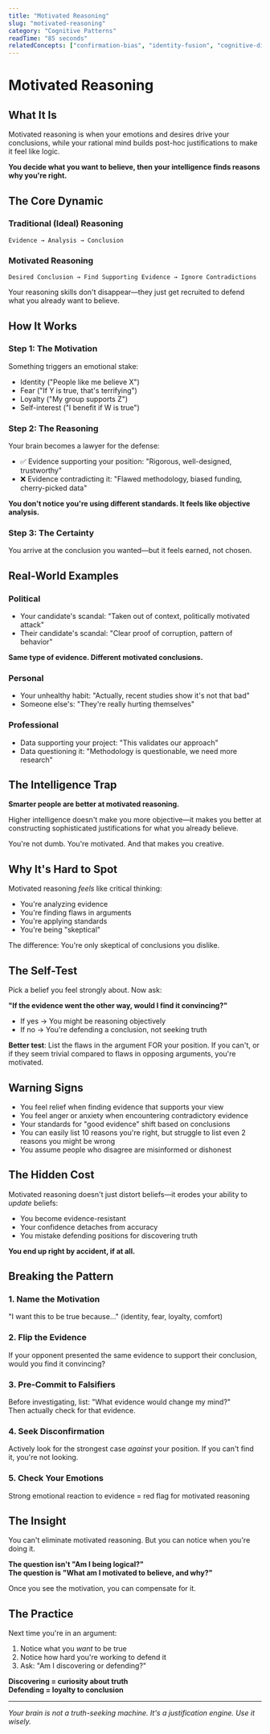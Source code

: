 ```yaml
---
title: "Motivated Reasoning"
slug: "motivated-reasoning"
category: "Cognitive Patterns"
readTime: "85 seconds"
relatedConcepts: ["confirmation-bias", "identity-fusion", "cognitive-dissonance"]
---
```


# Motivated Reasoning

## What It Is

Motivated reasoning is when your emotions and desires drive your conclusions, while your rational mind builds post-hoc justifications to make it feel like logic.

**You decide what you want to believe, then your intelligence finds reasons why you're right.**

## The Core Dynamic

### Traditional (Ideal) Reasoning
```
Evidence → Analysis → Conclusion
```

### Motivated Reasoning
```
Desired Conclusion → Find Supporting Evidence → Ignore Contradictions
```

Your reasoning skills don't disappear—they just get recruited to defend what you already want to believe.

## How It Works

### Step 1: The Motivation
Something triggers an emotional stake:
- Identity ("People like me believe X")
- Fear ("If Y is true, that's terrifying")
- Loyalty ("My group supports Z")
- Self-interest ("I benefit if W is true")

### Step 2: The Reasoning
Your brain becomes a lawyer for the defense:
- ✅ Evidence supporting your position: "Rigorous, well-designed, trustworthy"
- ❌ Evidence contradicting it: "Flawed methodology, biased funding, cherry-picked data"

**You don't notice you're using different standards. It feels like objective analysis.**

### Step 3: The Certainty
You arrive at the conclusion you wanted—but it feels earned, not chosen.

## Real-World Examples

### Political
- Your candidate's scandal: "Taken out of context, politically motivated attack"
- Their candidate's scandal: "Clear proof of corruption, pattern of behavior"

**Same type of evidence. Different motivated conclusions.**

### Personal
- Your unhealthy habit: "Actually, recent studies show it's not that bad"
- Someone else's: "They're really hurting themselves"

### Professional
- Data supporting your project: "This validates our approach"
- Data questioning it: "Methodology is questionable, we need more research"

## The Intelligence Trap

**Smarter people are better at motivated reasoning.**

Higher intelligence doesn't make you more objective—it makes you better at constructing sophisticated justifications for what you already believe.

You're not dumb. You're motivated. And that makes you creative.

## Why It's Hard to Spot

Motivated reasoning *feels* like critical thinking:
- You're analyzing evidence
- You're finding flaws in arguments
- You're applying standards
- You're being "skeptical"

The difference: You're only skeptical of conclusions you dislike.

## The Self-Test

Pick a belief you feel strongly about. Now ask:

**"If the evidence went the other way, would I find it convincing?"**

- If yes → You might be reasoning objectively
- If no → You're defending a conclusion, not seeking truth

**Better test**:
List the flaws in the argument FOR your position. If you can't, or if they seem trivial compared to flaws in opposing arguments, you're motivated.

## Warning Signs

- You feel relief when finding evidence that supports your view
- You feel anger or anxiety when encountering contradictory evidence
- Your standards for "good evidence" shift based on conclusions
- You can easily list 10 reasons you're right, but struggle to list even 2 reasons you might be wrong
- You assume people who disagree are misinformed or dishonest

## The Hidden Cost

Motivated reasoning doesn't just distort beliefs—it erodes your ability to *update* beliefs:
- You become evidence-resistant
- Your confidence detaches from accuracy
- You mistake defending positions for discovering truth

**You end up right by accident, if at all.**

## Breaking the Pattern

### 1. Name the Motivation
"I want this to be true because..." (identity, fear, loyalty, comfort)

### 2. Flip the Evidence
If your opponent presented the same evidence to support their conclusion, would you find it convincing?

### 3. Pre-Commit to Falsifiers
Before investigating, list: "What evidence would change my mind?"  
Then actually check for that evidence.

### 4. Seek Disconfirmation
Actively look for the strongest case *against* your position. If you can't find it, you're not looking.

### 5. Check Your Emotions
Strong emotional reaction to evidence = red flag for motivated reasoning

## The Insight

You can't eliminate motivated reasoning. But you can notice when you're doing it.

**The question isn't "Am I being logical?"**  
**The question is "What am I motivated to believe, and why?"**

Once you see the motivation, you can compensate for it.

## The Practice

Next time you're in an argument:
1. Notice what you *want* to be true
2. Notice how hard you're working to defend it
3. Ask: "Am I discovering or defending?"

**Discovering = curiosity about truth**  
**Defending = loyalty to conclusion**

---

*Your brain is not a truth-seeking machine. It's a justification engine. Use it wisely.*
